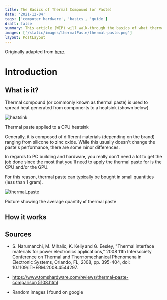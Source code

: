 ```yaml
---
title: The Basics of Thermal Compound (or Paste)
date: '2021-12-04'
tags: ['computer hardware', 'basics', 'guide']
draft: false
summary: This article (WIP) will walk-through the basics of what thermal compound is and how to use it.
images: ['/static/images/thermalPaste/thermal-paste.png']
layout: PostLayout
---
```


Originally adapted from [here](https://docs.google.com/presentation/d/1lJHb7pgSk1dJ7AmyaE8gj6wx2_GaxO6FhpZcgo77oN0/edit?usp=sharing).

# Introduction

## What is it?

Thermal compound (or commonly known as thermal paste) is used to spread heat generated from components to a heatsink (shown below).

<Image alt="heatsink" src="/static/images/thermalPaste/heatsink.gif" width={590} height={417} />

Thermal paste applied to a CPU heatsink

Generally, it is composed of different materials (depending on the brand) ranging from
silicone to zinc oxide. While this usually doesn't change the paste's performance, there are some minor differences.

In regards to PC building and hardware, you really don't need a lot to get the job done since the most that you'll need to apply the thermal paste for is the CPU and/or the GPU.

For this reason, thermal paste can typically be bought in small quantities (less than 1 gram).

<Image
  alt="thermal_paste"
  src="/static/images/thermalPaste/thermal-pic.jpg"
  width={250}
  height={250}
/>

Picture showing the average quantity of thermal paste

## How it works

## Sources

- S. Narumanchi, M. Mihalic, K. Kelly and G. Eesley, "Thermal interface materials for power electronics applications," 2008 11th Intersociety Conference on Thermal and Thermomechanical Phenomena in Electronic Systems, Orlando, FL, 2008, pp. 395-404, doi: 10.1109/ITHERM.2008.4544297.

- https://www.tomshardware.com/reviews/thermal-paste-comparison,5108.html

- Random images I found on google
